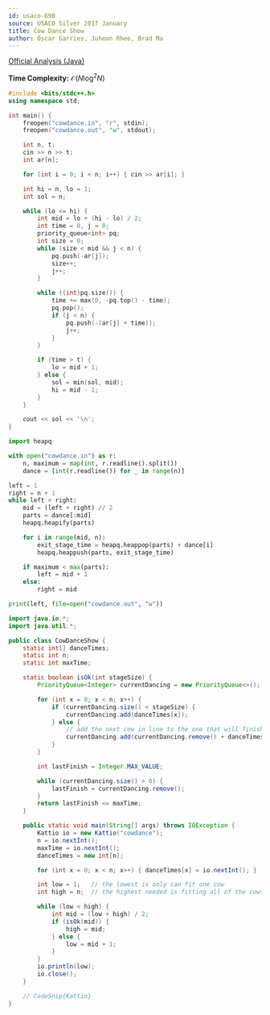 ```yaml
---
id: usaco-690
source: USACO Silver 2017 January
title: Cow Dance Show
author: Óscar Garries, Juheon Rhee, Brad Ma
---
```


[Official Analysis (Java)](http://www.usaco.org/current/data/sol_cowdance_silver_jan17.html)

<LanguageSection>

<CPPSection>

**Time Complexity:** $\mathcal{O}(N\log^2N)$

```cpp
#include <bits/stdc++.h>
using namespace std;

int main() {
	freopen("cowdance.in", "r", stdin);
	freopen("cowdance.out", "w", stdout);

	int n, t;
	cin >> n >> t;
	int ar[n];

	for (int i = 0; i < n; i++) { cin >> ar[i]; }

	int hi = n, lo = 1;
	int sol = n;

	while (lo <= hi) {
		int mid = lo + (hi - lo) / 2;
		int time = 0, j = 0;
		priority_queue<int> pq;
		int size = 0;
		while (size < mid && j < n) {
			pq.push(-ar[j]);
			size++;
			j++;
		}

		while ((int)pq.size()) {
			time += max(0, -pq.top() - time);
			pq.pop();
			if (j < n) {
				pq.push(-(ar[j] + time));
				j++;
			}
		}

		if (time > t) {
			lo = mid + 1;
		} else {
			sol = min(sol, mid);
			hi = mid - 1;
		}
	}

	cout << sol << '\n';
}
```

</CPPSection>

<PySection>

```py
import heapq

with open("cowdance.in") as r:
	n, maximum = map(int, r.readline().split())
	dance = [int(r.readline()) for _ in range(n)]

left = 1
right = n + 1
while left < right:
	mid = (left + right) // 2
	parts = dance[:mid]
	heapq.heapify(parts)

	for i in range(mid, n):
		exit_stage_time = heapq.heappop(parts) + dance[i]
		heapq.heappush(parts, exit_stage_time)

	if maximum < max(parts):
		left = mid + 1
	else:
		right = mid

print(left, file=open("cowdance.out", "w"))
```

</PySection>

<JavaSection>

```java
import java.io.*;
import java.util.*;

public class CowDanceShow {
	static int[] danceTimes;
	static int n;
	static int maxTime;

	static boolean isOk(int stageSize) {
		PriorityQueue<Integer> currentDancing = new PriorityQueue<>();

		for (int x = 0; x < n; x++) {
			if (currentDancing.size() < stageSize) {
				currentDancing.add(danceTimes[x]);
			} else {
				// add the next cow in line to the one that will finish first
				currentDancing.add(currentDancing.remove() + danceTimes[x]);
			}
		}

		int lastFinish = Integer.MAX_VALUE;

		while (currentDancing.size() > 0) {
			lastFinish = currentDancing.remove();
		}
		return lastFinish <= maxTime;
	}

	public static void main(String[] args) throws IOException {
		Kattio io = new Kattio("cowdance");
		n = io.nextInt();
		maxTime = io.nextInt();
		danceTimes = new int[n];

		for (int x = 0; x < n; x++) { danceTimes[x] = io.nextInt(); }

		int low = 1;   // the lowest is only can fit one cow
		int high = n;  // the highest needed is fitting all of the cows at once

		while (low < high) {
			int mid = (low + high) / 2;
			if (isOk(mid)) {
				high = mid;
			} else {
				low = mid + 1;
			}
		}
		io.println(low);
		io.close();
	}

	// CodeSnip{Kattio}
}
```

</JavaSection>

</LanguageSection>
